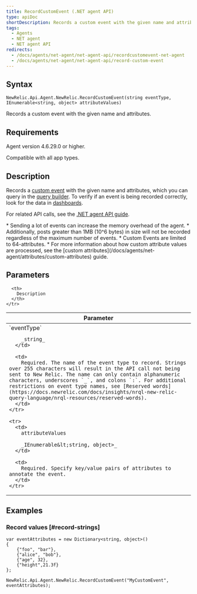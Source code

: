 ```yaml
---
title: RecordCustomEvent (.NET agent API)
type: apiDoc
shortDescription: Records a custom event with the given name and attributes.
tags:
  - Agents
  - NET agent
  - NET agent API
redirects:
  - /docs/agents/net-agent/net-agent-api/recordcustomevent-net-agent
  - /docs/agents/net-agent/net-agent-api/record-custom-event
---
```


## Syntax

```
NewRelic.Api.Agent.NewRelic.RecordCustomEvent(string eventType, IEnumerable<string, object> attributeValues)
```

Records a custom event with the given name and attributes.

## Requirements

Agent version 4.6.29.0 or higher.

Compatible with all app types.

## Description

Records a [custom event](/docs/data-analysis/metrics/analyze-your-metrics/data-collection-metric-timeslice-event-data#event-data) with the given name and attributes, which you can query in the [query builder](/docs/query-your-data/explore-query-data/query-builder/introduction-query-builder). To verify if an event is being recorded correctly, look for the data in [dashboards](/docs/query-your-data/explore-query-data/dashboards/introduction-new-relic-one-dashboards).

For related API calls, see the [.NET agent API guide](/docs/agents/net-agent/api-guides/guide-using-net-agent-api#custom-data).

<Callout variant="important">
  * Sending a lot of events can increase the memory overhead of the agent.
  * Additionally, posts greater than 1MB (10^6 bytes) in size will not be recorded regardless of the maximum number of events.
  * Custom Events are limited to 64-attributes.
  * For more information about how custom attribute values are processed, see the [custom attributes](/docs/agents/net-agent/attributes/custom-attributes) guide.
</Callout>

## Parameters

<table>
  <thead>
    <tr>
      <th width="25%">
        Parameter
      </th>

      <th>
        Description
      </th>
    </tr>
  </thead>

  <tbody>
    <tr>
      <td>
        `eventType`

        _string_
      </td>

      <td>
        Required. The name of the event type to record. Strings over 255 characters will result in the API call not being sent to New Relic. The name can only contain alphanumeric characters, underscores `_`, and colons `:`. For additional restrictions on event type names, see [Reserved words](https://docs.newrelic.com/docs/insights/nrql-new-relic-query-language/nrql-resources/reserved-words).
      </td>
    </tr>

    <tr>
      <td>
        attributeValues

        _IEnumerable&lt;string, object>_
      </td>

      <td>
        Required. Specify key/value pairs of attributes to annotate the event.
      </td>
    </tr>
  </tbody>
</table>

## Examples

### Record values [#record-strings]

```
var eventAttributes = new Dictionary<string, object>() 
{
    {"foo", "bar"},
    {"alice", "bob"}, 
    {"age", 32}, 
    {"height",21.3f}
};

NewRelic.Api.Agent.NewRelic.RecordCustomEvent("MyCustomEvent", eventAttributes);
```
